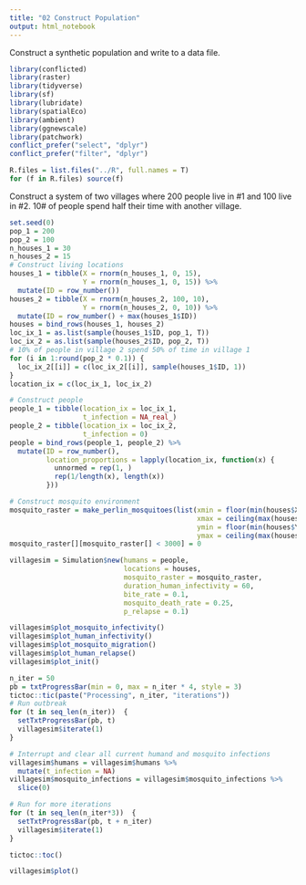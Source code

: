 ```yaml
---
title: "02 Construct Population"
output: html_notebook
---
```


Construct a synthetic population and write to a data file.

```r
library(conflicted)
library(raster)
library(tidyverse)
library(sf)
library(lubridate)
library(spatialEco)
library(ambient)
library(ggnewscale)
library(patchwork)
conflict_prefer("select", "dplyr")
conflict_prefer("filter", "dplyr")

R.files = list.files("../R", full.names = T)
for (f in R.files) source(f)
```

Construct a system of two villages where 200 people live in #1 and 100 live in #2. 10# of people spend half their time with another village.

```r
set.seed(0)
pop_1 = 200
pop_2 = 100
n_houses_1 = 30
n_houses_2 = 15
# Construct living locations
houses_1 = tibble(X = rnorm(n_houses_1, 0, 15),
                  Y = rnorm(n_houses_1, 0, 15)) %>%
  mutate(ID = row_number())
houses_2 = tibble(X = rnorm(n_houses_2, 100, 10),
                  Y = rnorm(n_houses_2, 0, 10)) %>%
  mutate(ID = row_number() + max(houses_1$ID))
houses = bind_rows(houses_1, houses_2)
loc_ix_1 = as.list(sample(houses_1$ID, pop_1, T))
loc_ix_2 = as.list(sample(houses_2$ID, pop_2, T))
# 10% of people in village 2 spend 50% of time in village 1
for (i in 1:round(pop_2 * 0.1)) {
  loc_ix_2[[i]] = c(loc_ix_2[[i]], sample(houses_1$ID, 1))
}
location_ix = c(loc_ix_1, loc_ix_2)

# Construct people
people_1 = tibble(location_ix = loc_ix_1,
                  t_infection = NA_real_)
people_2 = tibble(location_ix = loc_ix_2,
                  t_infection = 0)
people = bind_rows(people_1, people_2) %>%
  mutate(ID = row_number(),
         location_proportions = lapply(location_ix, function(x) {
           unnormed = rep(1, )
           rep(1/length(x), length(x))
         }))

# Construct mosquito environment
mosquito_raster = make_perlin_mosquitoes(list(xmin = floor(min(houses$X)),
                                              xmax = ceiling(max(houses$X)),
                                              ymin = floor(min(houses$Y)),
                                              ymax = ceiling(max(houses$Y))))
mosquito_raster[][mosquito_raster[] < 3000] = 0

villagesim = Simulation$new(humans = people,
                            locations = houses,
                            mosquito_raster = mosquito_raster,
                            duration_human_infectivity = 60,
                            bite_rate = 0.1,
                            mosquito_death_rate = 0.25,
                            p_relapse = 0.1)

villagesim$plot_mosquito_infectivity()
villagesim$plot_human_infectivity()
villagesim$plot_mosquito_migration()
villagesim$plot_human_relapse()
villagesim$plot_init()
```

```r
n_iter = 50
pb = txtProgressBar(min = 0, max = n_iter * 4, style = 3)
tictoc::tic(paste("Processing", n_iter, "iterations"))
# Run outbreak
for (t in seq_len(n_iter))  {
  setTxtProgressBar(pb, t)
  villagesim$iterate(1)
}

# Interrupt and clear all current humand and mosquito infections
villagesim$humans = villagesim$humans %>%
  mutate(t_infection = NA)
villagesim$mosquito_infections = villagesim$mosquito_infections %>%
  slice(0)

# Run for more iterations
for (t in seq_len(n_iter*3))  {
  setTxtProgressBar(pb, t + n_iter)
  villagesim$iterate(1)
}

tictoc::toc()

villagesim$plot()
```

